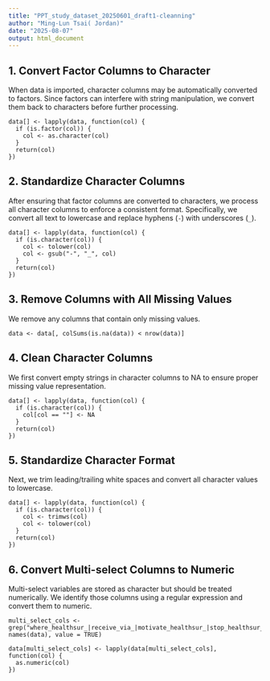 ```yaml
---
title: "PPT_study_dataset_20250601_draft1-cleanning"
author: "Ming-Lun Tsai( Jordan)"
date: "2025-08-07"
output: html_document
---
```


## 1. Convert Factor Columns to Character

When data is imported, character columns may be automatically converted to factors. Since factors can interfere with string manipulation, we convert them back to characters before further processing.

```         
data[] <- lapply(data, function(col) {
  if (is.factor(col)) {
    col <- as.character(col)
  }
  return(col)
})
```

## 2. Standardize Character Columns

After ensuring that factor columns are converted to characters, we process all character columns to enforce a consistent format. Specifically, we convert all text to lowercase and replace hyphens (`-`) with underscores (`_`).

```         
data[] <- lapply(data, function(col) {
  if (is.character(col)) {
    col <- tolower(col)
    col <- gsub("-", "_", col)
  }
  return(col)
})
```

## 3. Remove Columns with All Missing Values

We remove any columns that contain only missing values.

```         
data <- data[, colSums(is.na(data)) < nrow(data)]
```

## 4. Clean Character Columns

We first convert empty strings in character columns to NA to ensure proper missing value representation.

```         
data[] <- lapply(data, function(col) {
  if (is.character(col)) {
    col[col == ""] <- NA
  }
  return(col)
})
```

## 5. Standardize Character Format

Next, we trim leading/trailing white spaces and convert all character values to lowercase.

```         
data[] <- lapply(data, function(col) {
  if (is.character(col)) {
    col <- trimws(col)
    col <- tolower(col)
  }
  return(col)
})
```

## 6. Convert Multi-select Columns to Numeric

Multi-select variables are stored as character but should be treated numerically. We identify those columns using a regular expression and convert them to numeric.

```         
multi_select_cols <- grep("where_healthsur_|receive_via_|motivate_healthsur_|stop_healthsur_", names(data), value = TRUE)

data[multi_select_cols] <- lapply(data[multi_select_cols], function(col) {
  as.numeric(col)
})
```

